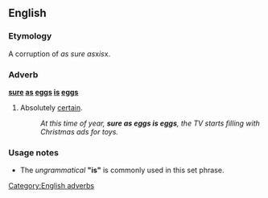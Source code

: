 ==English==
===Etymology===
A corruption of ''as sure as ''x'' is ''x.

===Adverb===
'''[[sure]] [[as]] [[eggs]] [[is]] [[eggs]]'''

# {{simile|colloquial}} Absolutely [[certain]].
#: ''At this time of year, '''sure as eggs is eggs''', the TV starts filling with Christmas ads for toys.''

===Usage notes===
* The ''ungrammatical'' '''"is"''' is commonly used in this set phrase.

[[Category:English adverbs]]